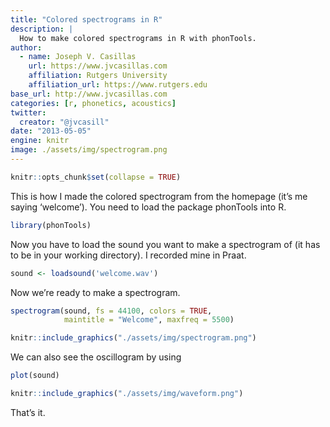 ```yaml
---
title: "Colored spectrograms in R"
description: |
  How to make colored spectrograms in R with phonTools.
author:
  - name: Joseph V. Casillas 
    url: https://www.jvcasillas.com
    affiliation: Rutgers University
    affiliation_url: https://www.rutgers.edu
base_url: http://www.jvcasillas.com
categories: [r, phonetics, acoustics]
twitter:
  creator: "@jvcasill"
date: "2013-05-05"
engine: knitr
image: ./assets/img/spectrogram.png
---
```


```r
knitr::opts_chunk$set(collapse = TRUE)
```

This is how I made the colored spectrogram from the homepage (it's me saying 'welcome'). You need to load the package phonTools into R.


```r
library(phonTools)
```

Now you have to load the sound you want to make a spectrogram of (it has to be in your working directory). I recorded mine in Praat.

```r
sound <- loadsound('welcome.wav')
```

Now we're ready to make a spectrogram.

```r
spectrogram(sound, fs = 44100, colors = TRUE, 
            maintitle = "Welcome", maxfreq = 5500)
```

```r
knitr::include_graphics("./assets/img/spectrogram.png")
```
We can also see the oscillogram by using

```r
plot(sound)
```

```r
knitr::include_graphics("./assets/img/waveform.png")
```

That's it. 

